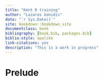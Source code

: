 ```yaml
--- 
title: "Kent R training"
author: "Lazaros Gonidis"
date: "`r Sys.Date()`"
site: bookdown::bookdown_site
documentclass: book
bibliography: [book.bib, packages.bib]
biblio-style: apalike
link-citations: yes
description: "This is a work in progress"
---
```


# Prelude
